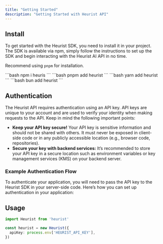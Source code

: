 ```yaml
---
title: "Getting Started"
description: "Getting Started with Heurist API"
---
```


## Install
To get started with the Heurist SDK, you need to install it in your project. The SDK is available via npm, simply follow the instructions to set up the SDK and begin interacting with the Heurist AI API in no time.

Recommend using `pnpm` for installation.

<Tabs>
  <Tab title="npm">
    ```bash
    npm i heuris
    ```
  </Tab>
  <Tab title="pnpm">
    ```bash
    pnpm add heurist
    ```
  </Tab>
  <Tab title="yarn">
    ```bash
    yarn add heurist
    ```
  </Tab>
  <Tab title="bun">
    ```bash
    bun add heurist
    ```
  </Tab>
</Tabs>

## Authentication

The Heurist API requires authentication using an API key. API keys are unique to your account and are used to verify your identity when making requests to the API. Keep in mind the following important points:

- **Keep your API key secure!** Your API key is sensitive information and should not be shared with others. It must never be exposed in client-side code or in any publicly accessible location (e.g., browser code, repositories).
- **Secure your key with backend services:** It’s recommended to store your API key in a secure location such as environment variables or key management services (KMS) on your backend server.

### Example Authentication Flow
To authenticate your application, you will need to pass the API key to the Heurist SDK in your server-side code. Here’s how you can set up authentication in your application:

## Usage


```typescript
import Heurist from 'heurist'

const heurist = new Heurist({
  apiKey: process.env['HEURIST_API_KEY'], 
})
```
